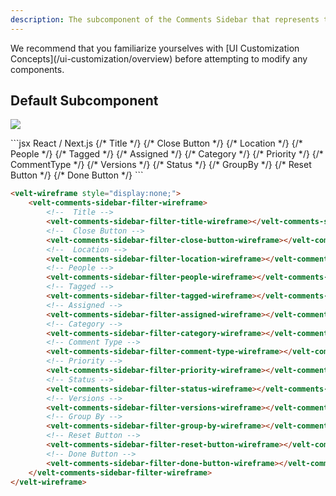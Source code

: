 ```yaml
---
description: The subcomponent of the Comments Sidebar that represents the filter that is used to filter what Comments appear in the Sidebar
---
```


<Note>
We recommend that you familiarize yourselves with [UI Customization Concepts](/ui-customization/overview) before attempting to modify any components.
</Note>


## Default Subcomponent

![](/images/customization/sidebar-filter.png)

<RequestExample>
```jsx React / Next.js
<VeltWireframe>
    <VeltCommentsSidebarWireframe.Filter>
        {/* Title */}
        <VeltCommentsSidebarWireframe.Filter.Title />
        {/* Close Button */}
        <VeltCommentsSidebarWireframe.Filter.CloseButton />
        {/* Location */}
        <VeltCommentsSidebarWireframe.Filter.Location />
        {/* People */}
        <VeltCommentsSidebarWireframe.Filter.People />
        {/* Tagged */}
        <VeltCommentsSidebarWireframe.Filter.Tagged />
        {/* Assigned */}
        <VeltCommentsSidebarWireframe.Filter.Assigned />
        {/* Category */}
        <VeltCommentsSidebarWireframe.Filter.Category />
        {/* Priority */}
        <VeltCommentsSidebarWireframe.Filter.Priority />
        {/* CommentType */}
        <VeltCommentsSidebarWireframe.Filter.CommentType />
        {/* Versions */}
        <VeltCommentsSidebarWireframe.Filter.Versions />
        {/* Status */}
        <VeltCommentsSidebarWireframe.Filter.Status />
        {/* GroupBy */}
        <VeltCommentsSidebarWireframe.Filter.GroupBy />
        {/* Reset Button */}
        <VeltCommentsSidebarWireframe.Filter.ResetButton />
        {/* Done Button */}
        <VeltCommentsSidebarWireframe.Filter.DoneButton />
    </VeltCommentsSidebarWireframe.Filter>
</VeltWireframe>
```

```HTML HTML
<velt-wireframe style="display:none;">
    <velt-comments-sidebar-filter-wireframe>
        <!--  Title -->
        <velt-comments-sidebar-filter-title-wireframe></velt-comments-sidebar-filter-title-wireframe>
        <!--  Close Button -->
        <velt-comments-sidebar-filter-close-button-wireframe></velt-comments-sidebar-filter-close-button-wireframe>
        <!--  Location -->
        <velt-comments-sidebar-filter-location-wireframe></velt-comments-sidebar-filter-location-wireframe>
        <!-- People -->
        <velt-comments-sidebar-filter-people-wireframe></velt-comments-sidebar-filter-people-wireframe>
        <!-- Tagged -->
        <velt-comments-sidebar-filter-tagged-wireframe></velt-comments-sidebar-filter-tagged-wireframe>
        <!-- Assigned -->
        <velt-comments-sidebar-filter-assigned-wireframe></velt-comments-sidebar-filter-assigned-wireframe>
        <!-- Category -->
        <velt-comments-sidebar-filter-category-wireframe></velt-comments-sidebar-filter-category-wireframe>
        <!-- Comment Type -->
        <velt-comments-sidebar-filter-comment-type-wireframe></velt-comments-sidebar-filter-comment-type-wireframe>
        <!-- Priority -->
        <velt-comments-sidebar-filter-priority-wireframe></velt-comments-sidebar-filter-priority-wireframe>
        <!-- Status -->
        <velt-comments-sidebar-filter-status-wireframe></velt-comments-sidebar-filter-status-wireframe>
        <!-- Versions -->
        <velt-comments-sidebar-filter-versions-wireframe></velt-comments-sidebar-filter-versions-wireframe>
        <!-- Group By -->
        <velt-comments-sidebar-filter-group-by-wireframe></velt-comments-sidebar-filter-group-by-wireframe>
        <!-- Reset Button -->
        <velt-comments-sidebar-filter-reset-button-wireframe></velt-comments-sidebar-filter-reset-button-wireframe>
        <!-- Done Button -->
        <velt-comments-sidebar-filter-done-button-wireframe></velt-comments-sidebar-filter-done-button-wireframe>
    </velt-comments-sidebar-filter-wireframe>
</velt-wireframe>
```

</RequestExample>
